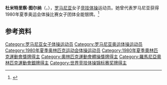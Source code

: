 {{NoteTA|G1=Sports}}
'''杜米特里察·图尔纳'''（{{lang-ro|Dumitrița Turner}}，{{bd|1964年|2月12日||}}），[[罗马尼亚|罗马尼亚]]女子[[竞技体操|竞技体操]]运动员。她曾代表罗马尼亚获得1980年夏季奥运会体操比赛女子团体全能银牌。<ref>{{Cite web|title=Dumitrița TURNER|url=https://www.olympic.org/dumitrita-turner|accessdate=2021-04-02|work=International Olympic Committee|archive-date=2021-04-18|archive-url=https://web.archive.org/web/20210418105427/https://www.olympic.org/dumitrita-turner|dead-url=no}}</ref>

== 参考资料 ==
{{reflist}}

{{世界体操锦标赛女子跳马冠军}}
{{世界竞技体操锦标赛女子团体全能冠军|1979}}

{{Authority control}}
{{DEFAULTSORT:Turner, Dumitrița}}
[[Category:罗马尼亚女子体操运动员|Category:罗马尼亚女子体操运动员]]
[[Category:罗马尼亚奥运体操运动员|Category:罗马尼亚奥运体操运动员]]
[[Category:1980年夏季奥林匹克运动会体操运动员|Category:1980年夏季奥林匹克运动会体操运动员]]
[[Category:1980年夏季奧林匹克運動會獎牌得主|Category:1980年夏季奧林匹克運動會獎牌得主]]
[[Category:奧林匹克運動會體操獎牌得主|Category:奧林匹克運動會體操獎牌得主]]
[[Category:羅馬尼亞奧林匹克運動會銀牌得主|Category:羅馬尼亞奧林匹克運動會銀牌得主]]
[[Category:世界竞技体操锦标赛奖牌得主|Category:世界竞技体操锦标赛奖牌得主]]